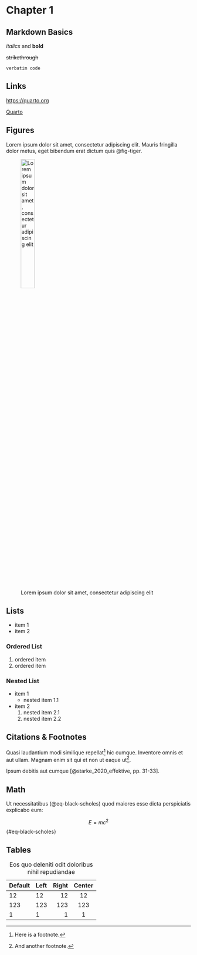 # Chapter 1

## Markdown Basics

*italics* and **bold**

~~strikethrough~~

`verbatim code`

## Links

<https://quarto.org>

[Quarto](https://quarto.org)

## Figures

Lorem ipsum dolor sit amet, consectetur adipiscing elit. Mauris fringilla dolor
metus, eget bibendum erat dictum quis @fig-tiger.

![Lorem ipsum dolor sit amet, consectetur adipiscing elit](images/tiger.jpg){width=30% #fig-tiger}

## Lists

- item 1
- item 2

### Ordered List

1. ordered item
2. ordered item

### Nested List

- item 1
    - nested item 1.1
- item 2
    1. nested item 2.1
    2. nested item 2.2

## Citations & Footnotes

Quasi laudantium modi similique repellat[^1] hic cumque. Inventore omnis et aut
ullam. Magnam enim sit qui et non ut eaque ut[^longnote].

Ipsum debitis aut cumque [@starke_2020_effektive, pp. 31-33].

[^1]: Here is a footnote.

[^longnote]: And another footnote.

## Math

Ut necessitatibus (@eq-black-scholes) quod maiores esse dicta perspiciatis
explicabo eum:

$$
E=mc^2
$$ {#eq-black-scholes}

## Tables

| Default | Left | Right | Center |
|---------|:-----|------:|:------:|
| 12      | 12   |    12 |   12   |
| 123     | 123  |   123 |  123   |
| 1       | 1    |     1 |   1    |

: Eos quo deleniti odit doloribus nihil repudiandae
